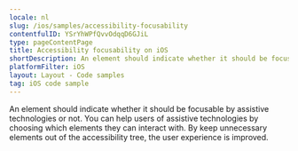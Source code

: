 ```yaml
---
locale: nl
slug: /ios/samples/accessibility-focusability
contentfulID: YSrYhWPfQvvOdqqD6GJiL
type: pageContentPage
title: Accessibility focusability on iOS
shortDescription: An element should indicate whether it should be focusable by assistive technologies or not.
platformFilter: iOS
layout: Layout - Code samples
tag: iOS code sample
---
```


An element should indicate whether it should be focusable by assistive technologies or not. You can help users of assistive technologies by choosing which elements they can interact with. By keep unnecessary elements out of the accessibility tree, the user experience is improved.

<CodeSample id="accessibility-focusable" locale="nl" platform="ios"/>